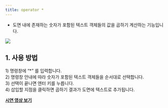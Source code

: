 ```yaml
---
title: operator *
---
```



[image1]: ../../../../../assets/images/commands/_operator/multiply/image1.png

* 도면 내에 존재하는 숫자가 포함된 텍스트 객체들의 값을 곱하기 계산하는 기능입니다.

![][image1]

## **1\. 사용 방법**

1\) 명령창에 “\*” 를 입력합니다.  
2\) 명령창 안내에 따라 숫자가 포함된 텍스트 객체들을 순서대로 선택합니다.  
3\) 선택이 끝나면 엔터 키를 누릅니다.  
4\) 삽입할 지점을 클릭하면 곱하기 결과가 도면에 텍스트로 추가됩니다.

[**<Icon name="youtube" class="emoji"/> 시연 영상 보기**]() 